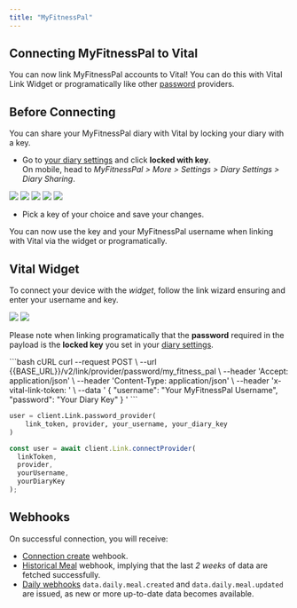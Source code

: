 ```yaml
---
title: "MyFitnessPal"
---
```


## Connecting MyFitnessPal to Vital

You can now link MyFitnessPal accounts to Vital! You can do this with Vital Link Widget or programatically like other [password](/api-reference/link/link-password-provider) providers.

## Before Connecting

You can share your MyFitnessPal diary with Vital by locking your diary with a key.
- Go to [your diary settings](https://www.myfitnesspal.com/account/diary-settings) and click **locked with key**.<br/>
  On mobile, head to *MyFitnessPal > More > Settings > Diary Settings > Diary Sharing*.
<Tabs>
	<Tab title="web">
		<Frame type="glass">
		    <img
			src="/img/mfp-lock-diary.jpg"
			className="w-100 block mx-auto"
		    />
		</Frame>
	</Tab>
	<Tab title="mobile">
		<CardGroup>
			<Card>
				<img src="/img/mfp-more.jpeg" className="h-100 block mx-auto" />
			</Card>
			<Card>
				<img src="/img/mfp-settings.jpeg" className="h-100 block mx-auto" />
			</Card>
			<Card>
				<img src="/img/mfp-diary-settings.jpeg" className="h-100 block mx-auto" />
			</Card>
			<Card>
				<img src="/img/mfp-diary-sharing.jpeg" className="h-100 block mx-auto" />
			</Card>
		</CardGroup>
	</Tab>
</Tabs>


- Pick a key of your choice and save your changes.

You can now use the key and your MyFitnessPal username when linking with Vital via the widget or programatically.

## Vital Widget

To connect your device with the _widget_, follow the link wizard ensuring and enter your username and key.

<CardGroup>
	<Frame type="glass">
		<img src="/img/mfp-link-search.png" className="w-full block mx-auto" />
	</Frame>
	<Frame type="glass">
		<img src="/img/mfp-link-widget.png" className="w-full block mx-auto" />
	</Frame>
</CardGroup>

Please note when linking programatically that the **password** required in the payload 
is the **locked key** you set in your [diary settings](https://www.myfitnesspal.com/account/diary-settings).

<CodeGroup>
```bash cURL
curl --request POST \
     --url {{BASE_URL}}/v2/link/provider/password/my_fitness_pal \
     --header 'Accept: application/json' \
     --header 'Content-Type: application/json' \
     --header 'x-vital-link-token: <VITAL-LINK-TOKEN>' \
     --data '
{
     "username": "Your MyFitnessPal Username",
     "password": "Your Diary Key"
}
'
```

```python Python
user = client.Link.password_provider(
    link_token, provider, your_username, your_diary_key
)
```

```typescript Javascript/Typescript
const user = await client.Link.connectProvider(
  linkToken,
  provider,
  yourUsername,
  yourDiaryKey
);
```

</CodeGroup>

## Webhooks

On successful connection, you will receive:

- [Connection create](/webhooks/introduction#connection-created) wehbook.
- [Historical Meal](/webhooks/introduction#historical-data-flow) webhook, implying that the last _2 weeks_ of data are fetched successfully.
- [Daily webhooks](/webhooks/introduction#daily-data-flow) `data.daily.meal.created` and `data.daily.meal.updated` are issued, as new or more up-to-date data becomes available.
